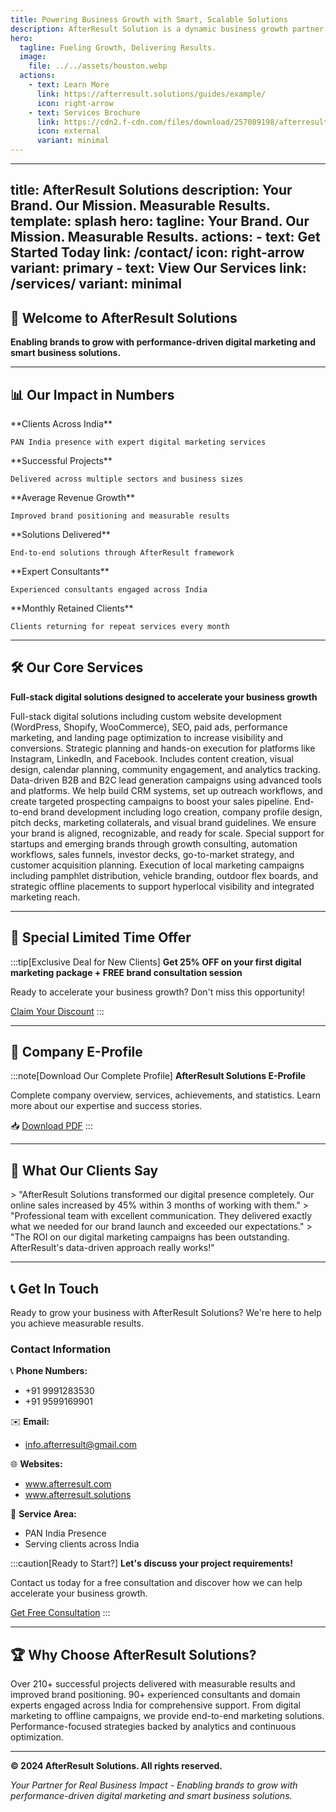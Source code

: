 ```yaml
---
title: Powering Business Growth with Smart, Scalable Solutions
description: AfterResult Solution is a dynamic business growth partner specializing in lead generation, digital marketing, and brand development. We help businesses—big or small—connect with their target audience through strategic online and offline marketing solutions designed to deliver measurable results. Our expertise spans from social media management and SEO to targeted campaigns that boost visibility, engagement, and conversions. At AfterResult Solution, we are committed to driving real impact for our clients by transforming prospects into loyal customers, helping brands grow sustainably in a competitive market.
hero:
  tagline: Fueling Growth, Delivering Results.
  image:
    file: ../../assets/houston.webp
  actions:
    - text: Learn More
      link: https://afterresult.solutions/guides/example/
      icon: right-arrow
    - text: Services Brochure
      link: https://cdn2.f-cdn.com/files/download/257089198/afterresult.pdf
      icon: external
      variant: minimal
---
```


---
title: AfterResult Solutions
description: Your Brand. Our Mission. Measurable Results.
template: splash
hero:
  tagline: Your Brand. Our Mission. Measurable Results.
  actions:
    - text: Get Started Today
      link: /contact/
      icon: right-arrow
      variant: primary
    - text: View Our Services
      link: /services/
      variant: minimal
---


## 🚀 Welcome to AfterResult Solutions

**Enabling brands to grow with performance-driven digital marketing and smart business solutions.**

---

## 📊 Our Impact in Numbers

<CardGrid stagger>
  <Card title="100+" icon="star">
    **Clients Across India**
    
    PAN India presence with expert digital marketing services
  </Card>
  
  <Card title="210+" icon="rocket">
    **Successful Projects**
    
    Delivered across multiple sectors and business sizes
  </Card>
  
  <Card title="30%↑" icon="up-caret">
    **Average Revenue Growth**
    
    Improved brand positioning and measurable results
  </Card>
  
  <Card title="550+" icon="puzzle">
    **Solutions Delivered**
    
    End-to-end solutions through AfterResult framework
  </Card>
  
  <Card title="90+" icon="user">
    **Expert Consultants**
    
    Experienced consultants engaged across India
  </Card>
  
  <Card title="68+" icon="heart">
    **Monthly Retained Clients**
    
    Clients returning for repeat services every month
  </Card>
</CardGrid>

---

## 🛠️ Our Core Services

**Full-stack digital solutions designed to accelerate your business growth**

<CardGrid stagger>
  <Card title="Digital Marketing & Web Development" icon="laptop">
    Full-stack digital solutions including custom website development (WordPress, Shopify, WooCommerce), SEO, paid ads, performance marketing, and landing page optimization to increase visibility and conversions.
  </Card>

  <Card title="Social Media Strategy & Management" icon="twitter">
    Strategic planning and hands-on execution for platforms like Instagram, LinkedIn, and Facebook. Includes content creation, visual design, calendar planning, community engagement, and analytics tracking.
  </Card>

  <Card title="Lead Generation & Business Prospecting" icon="magnifier">
    Data-driven B2B and B2C lead generation campaigns using advanced tools and platforms. We help build CRM systems, set up outreach workflows, and create targeted prospecting campaigns to boost your sales pipeline.
  </Card>

  <Card title="Branding, Identity & Design" icon="paintbrush">
    End-to-end brand development including logo creation, company profile design, pitch decks, marketing collaterals, and visual brand guidelines. We ensure your brand is aligned, recognizable, and ready for scale.
  </Card>

  <Card title="Startup Growth & Business Development" icon="rocket">
    Special support for startups and emerging brands through growth consulting, automation workflows, sales funnels, investor decks, go-to-market strategy, and customer acquisition planning.
  </Card>

  <Card title="Offline Marketing & Local Visibility" icon="map">
    Execution of local marketing campaigns including pamphlet distribution, vehicle branding, outdoor flex boards, and strategic offline placements to support hyperlocal visibility and integrated marketing reach.
  </Card>
</CardGrid>

---

## 🎯 Special Limited Time Offer

:::tip[Exclusive Deal for New Clients]
**Get 25% OFF on your first digital marketing package + FREE brand consultation session**

Ready to accelerate your business growth? Don't miss this opportunity!

[Claim Your Discount](/contact/)
:::

---

## 📄 Company E-Profile

:::note[Download Our Complete Profile]
**AfterResult Solutions E-Profile**

Complete company overview, services, achievements, and statistics. Learn more about our expertise and success stories.

📥 [Download PDF](/afterresult-profile.pdf)
:::

---

## 💬 What Our Clients Say

<CardGrid stagger>
  <Card title="Tech Startup CEO" icon="star">
    > "AfterResult Solutions transformed our digital presence completely. Our online sales increased by 45% within 3 months of working with them."
  </Card>
  
  <Card title="E-commerce Brand Owner" icon="star">
    > "Professional team with excellent communication. They delivered exactly what we needed for our brand launch and exceeded our expectations."
  </Card>
  
  <Card title="SME Business Owner" icon="star">
    > "The ROI on our digital marketing campaigns has been outstanding. AfterResult's data-driven approach really works!"
  </Card>
</CardGrid>

---

## 📞 Get In Touch

Ready to grow your business with AfterResult Solutions? We're here to help you achieve measurable results.

### Contact Information

📞 **Phone Numbers:**
- +91 9991283530
- +91 9599169901

✉️ **Email:**
- info.afterresult@gmail.com

🌐 **Websites:**
- www.afterresult.com
- www.afterresult.solutions

📍 **Service Area:**
- PAN India Presence
- Serving clients across India

:::caution[Ready to Start?]
**Let's discuss your project requirements!**

Contact us today for a free consultation and discover how we can help accelerate your business growth.

[Get Free Consultation](/contact/)
:::

---

## 🏆 Why Choose AfterResult Solutions?

<CardGrid>
  <Card title="Proven Track Record" icon="trophy">
    Over 210+ successful projects delivered with measurable results and improved brand positioning.
  </Card>
  
  <Card title="Expert Team" icon="user">
    90+ experienced consultants and domain experts engaged across India for comprehensive support.
  </Card>
  
  <Card title="Full-Service Agency" icon="puzzle">
    From digital marketing to offline campaigns, we provide end-to-end marketing solutions.
  </Card>
  
  <Card title="Data-Driven Approach" icon="chart">
    Performance-focused strategies backed by analytics and continuous optimization.
  </Card>
</CardGrid>

---

**© 2024 AfterResult Solutions. All rights reserved.**

*Your Partner for Real Business Impact - Enabling brands to grow with performance-driven digital marketing and smart business solutions.*
